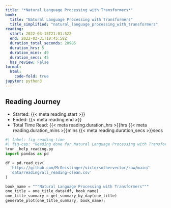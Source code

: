 ```yaml
---
title: "*Natural Language Processing with Transformers*"
book:
  title: "Natural Language Processing with Transformers"
  title_simplified: "natural_language_processing_with_transformers"
reading:
  start: 2022-03-15T21:01:52Z
  end: 2022-03-31T19:45:58Z
  duration_total_seconds: 20985
  duration_hrs: 5
  duration_mins: 49
  duration_secs: 45
  has_review: False
format:
  html:
    code-fold: true
jupyter: python3
---
```


## Reading Journey

* Started: {{< meta reading.start >}}
* Ended: {{< meta reading.end >}}
* Total Time Read: {{< meta reading.duration_hrs >}}hrs {{< meta reading.duration_mins >}}mins {{< meta reading.duration_secs >}}secs

```python
#| label: fig-reading-time
#| fig-cap: "Reading done for Natural Language Processing with Transformers"
%run _help_reading.py
import pandas as pd

df = pd.read_csv(
  'https://github.com/MrGeislinger/victorsothervector/raw/main/'
  'data/reading/all_reading-clean.csv'
)

book_name = """Natural Language Processing with Transformers"""
one_title = one_title_data(df, book_name)
one_title_summary = get_summary_by_day(one_title)
generate_plot(one_title_summary, book_name);
```
